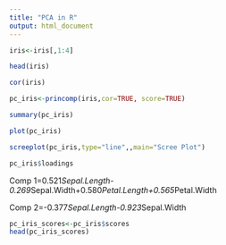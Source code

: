 ```yaml
---
title: "PCA in R"
output: html_document
---
```


```r
iris<-iris[,1:4]
```

```r
head(iris)
```

```r
cor(iris)
```

```r
pc_iris<-princomp(iris,cor=TRUE, score=TRUE)
```

```r
summary(pc_iris)
```

```r
plot(pc_iris)
```

```r
screeplot(pc_iris,type="line",,main="Scree Plot")
```

```r
pc_iris$loadings
```
Comp 1=0.521*Sepal.Length-0.269*Sepal.Width+0.580*Petal.Length+0.565*Petal.Width   

Comp 2=-0.377*Sepal.Length-0.923*Sepal.Width


```r
pc_iris_scores<-pc_iris$scores
head(pc_iris_scores)
```
